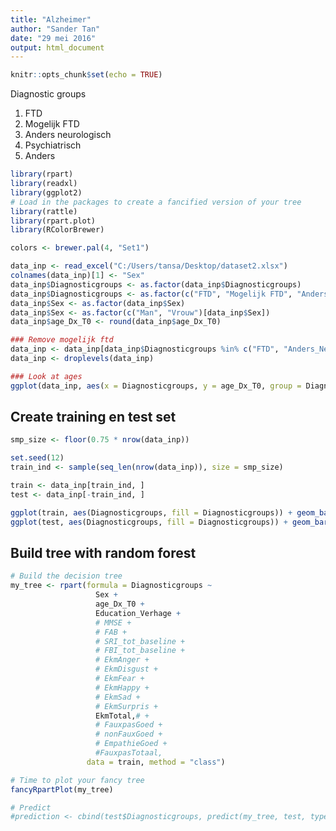```yaml
---
title: "Alzheimer"
author: "Sander Tan"
date: "29 mei 2016"
output: html_document
---
```


```r
knitr::opts_chunk$set(echo = TRUE)
```

Diagnostic groups

1. FTD
2. Mogelijk FTD
3. Anders neurologisch
4. Psychiatrisch
5. Anders

```r
library(rpart)
library(readxl)
library(ggplot2)
# Load in the packages to create a fancified version of your tree
library(rattle)
library(rpart.plot)
library(RColorBrewer)

colors <- brewer.pal(4, "Set1")

data_inp <- read_excel("C:/Users/tansa/Desktop/dataset2.xlsx")
colnames(data_inp)[1] <- "Sex"
data_inp$Diagnosticgroups <- as.factor(data_inp$Diagnosticgroups)
data_inp$Diagnosticgroups <- as.factor(c("FTD", "Mogelijk FTD", "Anders_Neuro", "Psychiatrisch", "Anders")[data_inp$Diagnosticgroups])
data_inp$Sex <- as.factor(data_inp$Sex)
data_inp$Sex <- as.factor(c("Man", "Vrouw")[data_inp$Sex])
data_inp$age_Dx_T0 <- round(data_inp$age_Dx_T0)

### Remove mogelijk ftd
data_inp <- data_inp[data_inp$Diagnosticgroups %in% c("FTD", "Anders_Neuro", "Psychiatrisch", "Anders"),]
data_inp <- droplevels(data_inp)

### Look at ages
ggplot(data_inp, aes(x = Diagnosticgroups, y = age_Dx_T0, group = Diagnosticgroups, fill = Diagnosticgroups)) + geom_boxplot() +  scale_fill_manual(values=colors)
```

## Create training en test set

```r
smp_size <- floor(0.75 * nrow(data_inp))

set.seed(12)
train_ind <- sample(seq_len(nrow(data_inp)), size = smp_size)

train <- data_inp[train_ind, ]
test <- data_inp[-train_ind, ]

ggplot(train, aes(Diagnosticgroups, fill = Diagnosticgroups)) + geom_bar() + ggtitle("Training set") + scale_y_continuous(breaks=seq(0,100,2))+  scale_fill_manual(values=colors)
ggplot(test, aes(Diagnosticgroups, fill = Diagnosticgroups)) + geom_bar() + ggtitle("Test set") + scale_y_continuous(breaks=seq(1,100,2))+  scale_fill_manual(values=colors)
```

## Build tree with random forest

```r
# Build the decision tree
my_tree <- rpart(formula = Diagnosticgroups ~ 
                   Sex +
                   age_Dx_T0 +
                   Education_Verhage +
                   # MMSE +
                   # FAB +
                   # SRI_tot_baseline +
                   # FBI_tot_baseline +
                   # EkmAnger +
                   # EkmDisgust +
                   # EkmFear +
                   # EkmHappy +
                   # EkmSad +
                   # EkmSurpris +
                   EkmTotal,# +
                   # FauxpasGoed +
                   # nonFauxGoed +
                   # EmpathieGoed +
                   #FauxpasTotaal,
                 data = train, method = "class")

# Time to plot your fancy tree
fancyRpartPlot(my_tree)
```

```r
# Predict
#prediction <- cbind(test$Diagnosticgroups, predict(my_tree, test, type = "class"))

```


